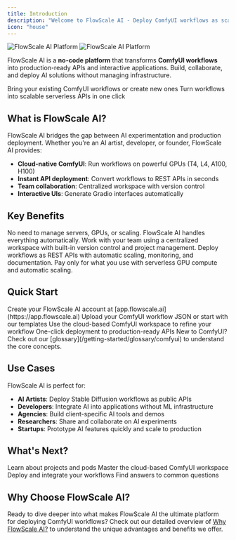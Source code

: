 ```yaml
---
title: Introduction
description: "Welcome to FlowScale AI - Deploy ComfyUI workflows as scalable APIs in minutes"
icon: "house"
---
```


<Frame>
  <img
    className="block dark:hidden"
    src="/images/introduction/hero.png"
    alt="FlowScale AI Platform"
  />
  <img
    className="hidden dark:block"
    src="/images/introduction/hero.png"
    alt="FlowScale AI Platform"
  />
</Frame>

FlowScale AI is a **no-code platform** that transforms **ComfyUI workflows** into production-ready APIs and interactive applications. Build, collaborate, and deploy AI solutions without managing infrastructure.

<CardGroup cols={2}>
  <Card
    title="Import Workflows"
    icon="upload"
    href="/getting-started/import-create-workflows"
  >
    Bring your existing ComfyUI workflows or create new ones
  </Card>
  <Card
    title="Deploy APIs"
    icon="rocket"
    href="/getting-started/deploy-workflows"
    color="#6366f1"
  >
    Turn workflows into scalable serverless APIs in one click
  </Card>
</CardGroup>

## What is FlowScale AI?

FlowScale AI bridges the gap between AI experimentation and production deployment. Whether you're an AI artist, developer, or founder, FlowScale AI provides:

- **Cloud-native ComfyUI**: Run workflows on powerful GPUs (T4, L4, A100, H100)
- **Instant API deployment**: Convert workflows to REST APIs in seconds
- **Team collaboration**: Centralized workspace with version control
- **Interactive UIs**: Generate Gradio interfaces automatically

## Key Benefits

<AccordionGroup>
  <Accordion title="Zero Infrastructure Management">
    No need to manage servers, GPUs, or scaling. FlowScale AI handles everything automatically.
  </Accordion>
  <Accordion title="Seamless Collaboration">
    Work with your team using a centralized workspace with built-in version control and project management.
  </Accordion>
  <Accordion title="Production-Ready APIs">
    Deploy workflows as REST APIs with automatic scaling, monitoring, and documentation.
  </Accordion>
  <Accordion title="Cost-Effective Scaling">
    Pay only for what you use with serverless GPU compute and automatic scaling.
  </Accordion>
</AccordionGroup>

## Quick Start

<Steps>
  <Step title="Sign up">
    Create your FlowScale AI account at [app.flowscale.ai](https://app.flowscale.ai)
  </Step>
  <Step title="Import a workflow">
    Upload your ComfyUI workflow JSON or start with our templates
  </Step>
  <Step title="Test & iterate">
    Use the cloud-based ComfyUI workspace to refine your workflow
  </Step>
  <Step title="Deploy">
    One-click deployment to production-ready APIs
  </Step>
</Steps>

<Tip>
New to ComfyUI? Check out our [glossary](/getting-started/glossary/comfyui) to understand the core concepts.
</Tip>

## Use Cases

FlowScale AI is perfect for:

- **AI Artists**: Deploy Stable Diffusion workflows as public APIs
- **Developers**: Integrate AI into applications without ML infrastructure
- **Agencies**: Build client-specific AI tools and demos
- **Researchers**: Share and collaborate on AI experiments
- **Startups**: Prototype AI features quickly and scale to production

## What's Next?

<CardGroup cols={2}>
  <Card
    title="Core Concepts"
    icon="lightbulb"
    href="/getting-started/glossary/projects"
  >
    Learn about projects and pods
  </Card>
  <Card
    title="ComfyUI Workspace"
    icon="pen-to-square"
    href="/workspace/overview"
  >
    Master the cloud-based ComfyUI workspace
  </Card>
  <Card
    title="API Deployment"
    icon="code"
    href="/deploy-api/overview"
  >
    Deploy and integrate your workflows
  </Card>
  <Card
    title="Troubleshooting"
    icon="question"
    href="/getting-started/troubleshooting/index"
  >
    Find answers to common questions
  </Card>
</CardGroup>

## Why Choose FlowScale AI?

Ready to dive deeper into what makes FlowScale AI the ultimate platform for deploying ComfyUI workflows? Check out our detailed overview of [Why FlowScale AI?](/getting-started/why-flowscale-ai) to understand the unique advantages and benefits we offer.
